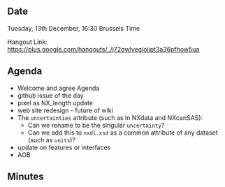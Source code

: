 ==Date==

Tuesday, 13th December, 16:30 Brussels Time

Hangout Link: https://plus.google.com/hangouts/_/j72qwlvegiojjpt3a36pfhow5ua

==Agenda==

* Welcome and agree Agenda
* github issue of the day
* pixel as NX_length update
* web site redesign - future of wiki
* The <tt>uncertainties</tt> attribute (such as in NXdata and NXcanSAS):
** Can we rename to be the singular <tt>uncertainty</tt>?
** Can we add this to <tt>nxdl.xsd</tt> as a common attribute of any dataset (such as <tt>units</tt>)?
* update on features or interfaces
* AOB

==Minutes==